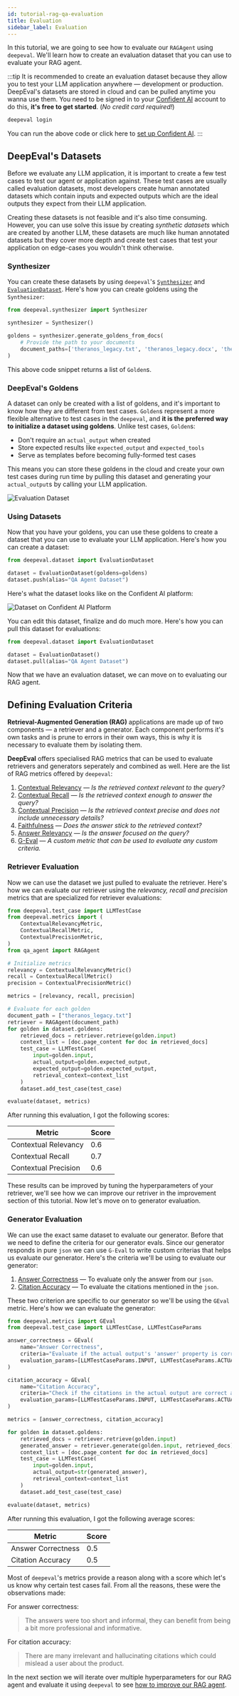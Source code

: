 ```yaml
---
id: tutorial-rag-qa-evaluation
title: Evaluation
sidebar_label: Evaluation
---
```


In this tutorial, we are going to see how to evaluate our `RAGAgent` using `deepeval`. We'll learn how to create an evaluation dataset that you can use to evaluate your RAG agent.

:::tip
It is recommended to create an evaluation dataset because they allow you to test your LLM application anywhere — development or production. DeepEval's datasets are stored in cloud and can be pulled anytime you wanna use them. You need to be signed in to your [Confident AI](https://www.confident-ai.com) account to do this, **it's free to get started**. (_No credit card required!_)

```bash
deepeval login
```

You can run the above code or click here to [set up Confident AI](https://deepeval.com/tutorials/tutorial-setup#setting-up-confident-ai).
:::

## DeepEval's Datasets

Before we evaluate any LLM application, it is important to create a few test cases to test our agent or application against. These test cases are usually called evaluation datasets, most developers create human annotated datasets which contain inputs and expected outputs which are the ideal outputs they expect from their LLM application.

Creating these datasets is not feasible and it's also time consuming. However, you can use solve this issue by creating _synthetic datasets_ which are created by another LLM, these datasets are much like human annotated datasets but they cover more depth and create test cases that test your application on edge-cases you wouldn't think otherwise.

### Synthesizer

You can create these datasets by using `deepeval`'s [`Synthesizer`](https://deepeval.com/docs/synthesizer-introduction) and [`EvaluationDataset`](https://deepeval.com/docs/evaluation-datasets#create-a-dataset). Here's how you can create goldens using the `Synthesizer`:

```python
from deepeval.synthesizer import Synthesizer

synthesizer = Synthesizer()

goldens = synthesizer.generate_goldens_from_docs(
    # Provide the path to your documents
    document_paths=['theranos_legacy.txt', 'theranos_legacy.docx', 'theranos_legacy.pdf']
)
```

This above code snippet returns a list of `Golden`s.

### DeepEval's Goldens

A dataset can only be created with a list of goldens, and it's important to know how they are different from test cases. `Golden`s represent a more flexible alternative to test cases in the `deepeval`, and **it is the preferred way to initialize a dataset using goldens**. Unlike test cases, `Golden`s:

- Don't require an `actual_output` when created
- Store expected results like `expected_output` and `expected_tools`
- Serve as templates before becoming fully-formed test cases

This means you can store these goldens in the cloud and create your own test cases during run time by pulling this dataset and generating your `actual_output`s by calling your LLM application.

![Evaluation Dataset](https://deepeval-docs.s3.us-east-1.amazonaws.com/docs:evaluation-dataset.png)

### Using Datasets

Now that you have your goldens, you can use these goldens to create a dataset that you can use to evaluate your LLM application. Here's how you can create a dataset:

```python
from deepeval.dataset import EvaluationDataset

dataset = EvaluationDataset(goldens=goldens)
dataset.push(alias="QA Agent Dataset")
```

Here's what the dataset looks like on the Confident AI platform:

![Dataset on Confident AI Platform](./images/qa-agent-dataset-platform.png)

You can edit this dataset, finalize and do much more. Here's how you can pull this dataset for evaluations:

```python
from deepeval.dataset import EvaluationDataset

dataset = EvaluationDataset()
dataset.pull(alias="QA Agent Dataset")
```

Now that we have an evaluation dataset, we can move on to evaluating our RAG agent.

## Defining Evaluation Criteria

**Retrieval-Augmented Generation (RAG)** applications are made up of two components — a retriever and a generator. Each component performs it's own tasks and is prune to errors in their own ways, this is why it is necessary to evaluate them by isolating them. 

**DeepEval** offers specialised RAG metrics that can be used to evaluate retrievers and generators seperately and combined as well. Here are the list of RAG metrics offered by `deepeval`:

1. [Contextual Relevancy](https://deepeval.com/docs/metrics-contextual-relevancy) — _Is the retrieved context relevant to the query?_
2. [Contextual Recall](https://deepeval.com/docs/metrics-contextual-recall) — _Is the retrieved context enough to answer the query?_
3. [Contextual Precision](https://deepeval.com/docs/metrics-contextual-precision) — _Is the retrieved context precise and does not include unnecessary details?_
4. [Faithfulness](https://deepeval.com/docs/metrics-faithfulness) — _Does the answer stick to the retrieved context?_
5. [Answer Relevancy](https://deepeval.com/docs/metrics-answer-relevancy) — _Is the answer focused on the query?_
6. [G-Eval](https://deepeval.com/docs/metrics-llm-evals) — _A custom metric that can be used to evaluate any custom criteria._

### Retriever Evaluation

Now we can use the dataset we just pulled to evaluate the retriever. Here's how we can evaluate our retriever using the _relevancy, recall and precision_ metrics that are specialized for retriever evaluations:

```python
from deepeval.test_case import LLMTestCase
from deepeval.metrics import (
    ContextualRelevancyMetric,
    ContextualRecallMetric,
    ContextualPrecisionMetric,
)
from qa_agent import RAGAgent

# Initialize metrics
relevancy = ContextualRelevancyMetric()
recall = ContextualRecallMetric()
precision = ContextualPrecisionMetric()

metrics = [relevancy, recall, precision]

# Evaluate for each golden
document_path = ["theranos_legacy.txt"]
retriever = RAGAgent(document_path)
for golden in dataset.goldens:
    retrieved_docs = retriever.retrieve(golden.input)
    context_list = [doc.page_content for doc in retrieved_docs]
    test_case = LLMTestCase(
        input=golden.input,
        actual_output=golden.expected_output,
        expected_output=golden.expected_output,
        retrieval_context=context_list
    )
    dataset.add_test_case(test_case)

evaluate(dataset, metrics)
```

After running this evaluation, I got the following scores:

| Metric               | Score |
|----------------------|-------|
| Contextual Relevancy | 0.6   |
| Contextual Recall    | 0.7   |
| Contextual Precision | 0.6   |

These results can be improved by tuning the hyperparameters of your retriever, we'll see how we can improve our retriver in the improvement section of this tutorial. Now let's move on to generator evaluation.

### Generator Evaluation

We can use the exact same dataset to evaluate our generator. Before that we need to define the criteria for our generator evals. Since our generator responds in pure `json` we can use `G-Eval` to write custom criterias that helps us evaluate our generator. Here's the criteria we'll be using to evaluate our generator:

1. [Answer Correctness](https://deepeval.com/docs/metrics-llm-evals) — To evaluate only the answer from our `json`.
2. [Citation Accuracy](https://deepeval.com/docs/metrics-llm-evals) — To evaluate the citations mentioned in the `json`.

These two criterion are specific to our generator so we'll be using the `GEval` metric. Here's how we can evaluate the generator:

```python
from deepeval.metrics import GEval
from deepeval.test_case import LLMTestCase, LLMTestCaseParams

answer_correctness = GEval(
    name="Answer Correctness",
    criteria="Evaluate if the actual output's 'answer' property is correct and complete from the input and retrieved context. If the answer is not correct or complete, reduce score."
    evaluation_params=[LLMTestCaseParams.INPUT, LLMTestCaseParams.ACTUAL_OUTPUT, LLMTestCaseParams.RETRIEVAL_CONTEXT]
)

citation_accuracy = GEval(
    name="Citation Accuracy",
    criteria="Check if the citations in the actual output are correct and relevant based on input and retrieved context. If they're not correct, reduce score."
    evaluation_params=[LLMTestCaseParams.INPUT, LLMTestCaseParams.ACTUAL_OUTPUT, LLMTestCaseParams.RETRIEVAL_CONTEXT]
)

metrics = [answer_correctness, citation_accuracy]

for golden in dataset.goldens:
    retrieved_docs = retriever.retrieve(golden.input)
    generated_answer = retriever.generate(golden.input, retrieved_docs)
    context_list = [doc.page_content for doc in retrieved_docs]
    test_case = LLMTestCase(
        input=golden.input,
        actual_output=str(generated_answer),
        retrieval_context=context_list
    )
    dataset.add_test_case(test_case)

evaluate(dataset, metrics)
```

After running this evaluation, I got the following average scores:

| Metric               | Score |
|----------------------|-------|
| Answer Correctness   | 0.5   |
| Citation Accuracy    | 0.5   |

Most of `deepeval`'s metrics provide a reason along with a score which let's us know why certain test cases fail. From all the reasons, these were the observations made:

For answer correctness:

> The answers were too short and informal, they can benefit from being a bit more professional and informative.

For citation accuracy:

> There are many irrelevant and hallucinating citations which could mislead a user about the product.

In the next section we will iterate over multiple hyperparameters for our RAG agent and evaluate it using `deepeval` to see [how to improve our RAG agent](/tutorials/rag-qa-agent/tutorial-rag-qa-improvement).